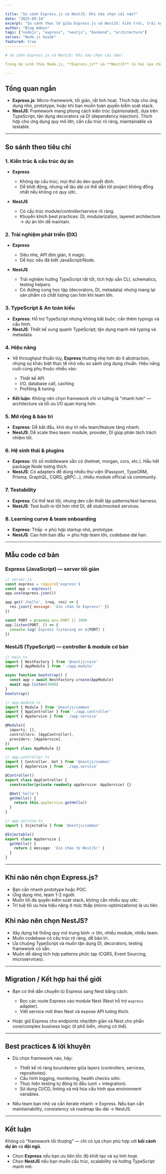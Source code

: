 ```yaml
---

title: "So sánh Express.js và NestJS: Khi nào chọn cái nào?"
date: "2025-09-14"
excerpt: "So sánh thực tế giữa Express.js và NestJS: kiến trúc, trải nghiệm phát triển, hiệu năng, mở rộng và khi nào nên dùng mỗi framework."
author: "Blog Admin"
tags: ["nodejs", "express", "nestjs", "backend", "architecture"]
series: "Node.js Guide"
featured: true
--------------

# So sánh Express.js và NestJS: Khi nào chọn cái nào?

Trong hệ sinh thái Node.js, **Express.js** và **NestJS** là hai lựa chọn phổ biến cho xây dựng backend. Cả hai đều mạnh mẽ, nhưng khác nhau rõ rệt về triết lý thiết kế, trải nghiệm dev và cách mở rộng hệ thống. Bài viết này sẽ giúp bạn hiểu điểm mạnh/yếu của mỗi framework, kèm ví dụ mã, và gợi ý khi nào nên chọn cái nào.

---
```


## Tổng quan ngắn

* **Express.js**: Micro-framework, tối giản, rất linh hoạt. Thích hợp cho ứng dụng nhỏ, prototype, hoặc khi bạn muốn toàn quyền kiểm soát stack.
* **NestJS**: Framework mang phong cách kiến trúc (opinionated), dựa trên TypeScript, tận dụng decorators và DI (dependency injection). Thích hợp cho ứng dụng quy mô lớn, cần cấu trúc rõ ràng, maintainable và testable.

---

## So sánh theo tiêu chí

### 1. Kiến trúc & cấu trúc dự án

* **Express**

  * Không ép cấu trúc; mọi thứ do dev quyết định.
  * Dễ khởi động, nhưng về lâu dài có thể dẫn tới project không đồng nhất nếu không có quy ước.
* **NestJS**

  * Có cấu trúc module/controller/service rõ ràng.
  * Khuyến khích best practices: DI, modularization, layered architecture → dự án lớn dễ maintain.

### 2. Trải nghiệm phát triển (DX)

* **Express**

  * Siêu nhẹ, API đơn giản, ít magic.
  * Dễ học nếu đã biết JavaScript/Node.
* **NestJS**

  * Trải nghiệm hướng TypeScript rất tốt, tích hợp sẵn CLI, schematics, testing helpers.
  * Có đường cong học tập (decorators, DI, metadata) nhưng mang lại sản phẩm có chất lượng cao hơn khi team lớn.

### 3. TypeScript & An toàn kiểu

* **Express**: Hỗ trợ TypeScript nhưng không bắt buộc; cần thêm typings và cấu hình.
* **NestJS**: Thiết kế xung quanh TypeScript; tận dụng mạnh mẽ typing và metadata.

### 4. Hiệu năng

* Về throughput thuần túy, **Express** thường nhẹ hơn do ít abstraction, nhưng sự khác biệt thực tế nhỏ nếu so sánh ứng dụng chuẩn. Hiệu năng cuối cùng phụ thuộc nhiều vào:

  * Thiết kế API
  * I/O, database call, caching
  * Profiling & tuning
* **Kết luận**: Không nên chọn framework chỉ vì tưởng là "nhanh hơn" — architecture và tối ưu I/O quan trọng hơn.

### 5. Mở rộng & bảo trì

* **Express**: Dễ bắt đầu, khó duy trì nếu team/feature tăng nhanh.
* **NestJS**: Dễ scale theo team: module, provider, DI giúp phân tách trách nhiệm tốt.

### 6. Hệ sinh thái & plugins

* **Express**: Vô số middleware sẵn có (helmet, morgan, cors, etc.). Hầu hết package Node tương thích.
* **NestJS**: Có adapters để dùng nhiều thư viện (Passport, TypeORM, Prisma, GraphQL, CQRS, gRPC…), nhiều module official và community.

### 7. Testability

* **Express**: Có thể test tốt, nhưng dev cần thiết lập patterns/test harness.
* **NestJS**: Test built-in tốt hơn nhờ DI, dễ stub/mocked services.

### 8. Learning curve & team onboarding

* **Express**: Thấp → phù hợp startup nhỏ, prototype.
* **NestJS**: Cao hơn ban đầu → phù hợp team lớn, codebase dài hạn.

---

## Mẫu code cơ bản

### Express (JavaScript) — server tối giản

```js
// server.js
const express = require('express')
const app = express()
app.use(express.json())

app.get('/hello', (req, res) => {
  res.json({ message: 'Xin chào từ Express!' })
})

const PORT = process.env.PORT || 3000
app.listen(PORT, () => {
  console.log(`Express listening on ${PORT}`)
})
```

### NestJS (TypeScript) — controller & module cơ bản

```ts
// main.ts
import { NestFactory } from '@nestjs/core'
import { AppModule } from './app.module'

async function bootstrap() {
  const app = await NestFactory.create(AppModule)
  await app.listen(3000)
}
bootstrap()
```

```ts
// app.module.ts
import { Module } from '@nestjs/common'
import { AppController } from './app.controller'
import { AppService } from './app.service'

@Module({
  imports: [],
  controllers: [AppController],
  providers: [AppService],
})
export class AppModule {}
```

```ts
// app.controller.ts
import { Controller, Get } from '@nestjs/common'
import { AppService } from './app.service'

@Controller()
export class AppController {
  constructor(private readonly appService: AppService) {}

  @Get('hello')
  getHello() {
    return this.appService.getHello()
  }
}
```

```ts
// app.service.ts
import { Injectable } from '@nestjs/common'

@Injectable()
export class AppService {
  getHello() {
    return { message: 'Xin chào từ NestJS!' }
  }
}
```

---

## Khi nào nên chọn Express.js?

* Bạn cần nhanh prototype hoặc POC.
* Ứng dụng nhỏ, team 1-2 người.
* Muốn tối đa quyền kiểm soát stack, không cần nhiều quy ước.
* Trí tuệ tối ưu hóa hiệu năng ở mức thấp (micro-optimizations) là ưu tiên.

## Khi nào nên chọn NestJS?

* Xây dựng hệ thống quy mô trung bình → lớn, nhiều module, nhiều team.
* Muốn codebase có cấu trúc rõ ràng, dễ bảo trì.
* Ưa chuộng TypeScript và muốn tận dụng DI, decorators, testing framework có sẵn.
* Muốn dễ dàng tích hợp patterns phức tạp (CQRS, Event Sourcing, microservices).

---

## Migration / Kết hợp hai thế giới

* Bạn có thể dần chuyển từ Express sang Nest bằng cách:

  * Bọc các route Express vào module Nest (Nest hỗ trợ `express` adapter).
  * Viết service mới theo Nest và expose API tương thích.
* Hoặc giữ Express cho endpoints nhẹ/đơn giản và Nest cho phần core/complex business logic (ít phổ biến, nhưng có thể).

---

## Best practices & lời khuyên

* Dù chọn framework nào, hãy:

  * Thiết kế rõ ràng boundaries giữa layers (controllers, services, repositories).
  * Cấu hình logging, monitoring, health checks sớm.
  * Thực hiện testing tự động từ đầu (unit + integration).
  * Sử dụng CI/CD, linting và mã hóa cấu hình qua environment variables.
* Nếu team bạn nhỏ và cần iterate nhanh → Express. Nếu bạn cần maintainability, consistency và roadmap lâu dài → NestJS.

---

## Kết luận

Không có "framework tối thượng" — chỉ có lựa chọn phù hợp với **bối cảnh dự án** và **đội ngũ**.

* Chọn **Express** nếu bạn ưu tiên tốc độ khởi tạo và sự linh hoạt.
* Chọn **NestJS** nếu bạn muốn cấu trúc, scalability và hướng TypeScript mạnh mẽ.
